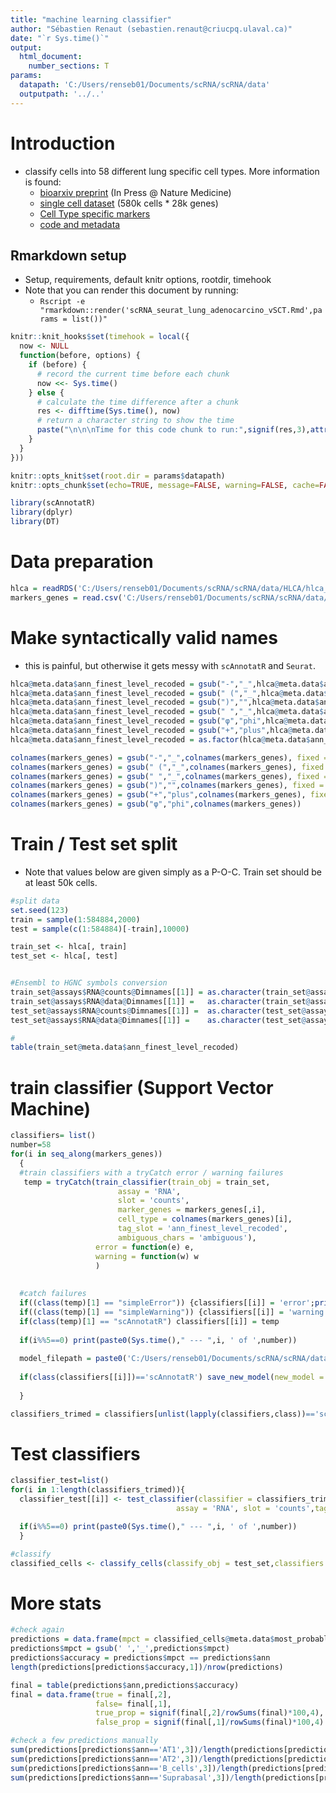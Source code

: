 ---
title: "machine learning classifier"
author: "Sébastien Renaut (sebastien.renaut@criucpq.ulaval.ca)"
date: "`r Sys.time()`"
output:
  html_document:
    number_sections: T
params:
  datapath: 'C:/Users/renseb01/Documents/scRNA/scRNA/data'
  outputpath: '../..' 
---

# Introduction  
* classify cells into 58 different lung specific cell types. More information is found:
  * [bioarxiv preprint](https://www.biorxiv.org/content/10.1101/2022.03.10.483747v1) (In Press @ Nature Medicine)
  * [single cell dataset](https://cellxgene.cziscience.com/collections/6f6d381a-7701-4781-935c-db10d30de293) (580k cells * 28k genes)
  * [Cell Type specific markers](https://beta.fastgenomics.org/datasets/detail-dataset-427f1eee6dd44f50bae1ab13f0f3c6a9#Files)
  * [code and metadata](https://github.com/LungCellAtlas/HLCA/blob/main/docs/HLCA_metadata_explanation.csv)

## Rmarkdown setup  
* Setup, requirements, default knitr options, rootdir, timehook    
* Note that you can render this document by running:  
  * `Rscript -e "rmarkdown::render('scRNA_seurat_lung_adenocarcino_vSCT.Rmd',params = list())"`  
  
```{r, timehook,echo=F}
knitr::knit_hooks$set(timehook = local({
  now <- NULL
  function(before, options) {
    if (before) {
      # record the current time before each chunk
      now <<- Sys.time()
    } else {
      # calculate the time difference after a chunk
      res <- difftime(Sys.time(), now)
      # return a character string to show the time
      paste("\n\n\nTime for this code chunk to run:",signif(res,3),attr(res,'units'))
    }
  }
}))
```

```{r, setup,echo=FALSE}
knitr::opts_knit$set(root.dir = params$datapath)
knitr::opts_chunk$set(echo=TRUE, message=FALSE, warning=FALSE, cache=FALSE, cache.lazy=FALSE)
```

```{r, requirements}
library(scAnnotatR)
library(dplyr)
library(DT)
```

# Data preparation 
```{r, dataprep, timehook = TRUE}
hlca = readRDS('C:/Users/renseb01/Documents/scRNA/scRNA/data/HLCA/hlca_dataset_587k_cells.rds')
markers_genes = read.csv('C:/Users/renseb01/Documents/scRNA/scRNA/data/HLCA/Marker_genes.csv',row.names = 1,check.names = F)
```

# Make syntactically valid names
  * this is painful, but otherwise it gets messy with `scAnnotatR` and `Seurat`. 
```{r, syntax, timehook = TRUE}
hlca@meta.data$ann_finest_level_recoded = gsub("-","_",hlca@meta.data$ann_finest_level,fixed = T)
hlca@meta.data$ann_finest_level_recoded = gsub(" (","_",hlca@meta.data$ann_finest_level_recoded,fixed = T)
hlca@meta.data$ann_finest_level_recoded = gsub(")","",hlca@meta.data$ann_finest_level_recoded,fixed = T)
hlca@meta.data$ann_finest_level_recoded = gsub(" ","_",hlca@meta.data$ann_finest_level_recoded,fixed = T)
hlca@meta.data$ann_finest_level_recoded = gsub("φ","phi",hlca@meta.data$ann_finest_level_recoded,fixed = T)
hlca@meta.data$ann_finest_level_recoded = gsub("+","plus",hlca@meta.data$ann_finest_level_recoded,fixed = T)
hlca@meta.data$ann_finest_level_recoded = as.factor(hlca@meta.data$ann_finest_level_recoded)

colnames(markers_genes) = gsub("-","_",colnames(markers_genes), fixed = T)
colnames(markers_genes) = gsub(" (","_",colnames(markers_genes), fixed = T)
colnames(markers_genes) = gsub(" ","_",colnames(markers_genes), fixed = T)
colnames(markers_genes) = gsub(")","",colnames(markers_genes), fixed = T)
colnames(markers_genes) = gsub("+","plus",colnames(markers_genes), fixed = T)
colnames(markers_genes) = gsub("φ","phi",colnames(markers_genes))

```


# Train / Test set split
 * Note that values below are given simply as a P-O-C. Train set should be at least 50k cells. 
```{r, train test sets}

#split data
set.seed(123)
train = sample(1:584884,2000)
test = sample(c(1:584884)[-train],10000)

train_set <- hlca[, train]
test_set <- hlca[, test]


#Ensembl to HGNC symbols conversion
train_set@assays$RNA@counts@Dimnames[[1]] = as.character(train_set@assays$RNA@meta.features$feature_name)
train_set@assays$RNA@data@Dimnames[[1]] =   as.character(train_set@assays$RNA@meta.features$feature_name)
test_set@assays$RNA@counts@Dimnames[[1]] =  as.character(test_set@assays$RNA@meta.features$feature_name)
test_set@assays$RNA@data@Dimnames[[1]] =    as.character(test_set@assays$RNA@meta.features$feature_name)

#
table(train_set@meta.data$ann_finest_level_recoded)
```


# train classifier (Support Vector Machine)
```{r, classifier, timehook = TRUE}
classifiers= list()
number=58
for(i in seq_along(markers_genes))
  {
  #train classifiers with a tryCatch error / warning failures
   temp = tryCatch(train_classifier(train_obj = train_set,
                        assay = 'RNA',
                        slot = 'counts',
                        marker_genes = markers_genes[,i],
                        cell_type = colnames(markers_genes)[i],
                        tag_slot = 'ann_finest_level_recoded',
                        ambiguous_chars = 'ambiguous'),
                   error = function(e) e,
                   warning = function(w) w
                   )
   
  
  #catch failures
  if((class(temp)[1] == "simpleError")) {classifiers[[i]] = 'error';print(paste0('error --- ',i))}
  if((class(temp)[1] == "simpleWarning")) {classifiers[[i]] = 'warning';print(paste0('warning --- ',i))} 
  if(class(temp)[1] == "scAnnotatR") classifiers[[i]] = temp
  
  if(i%%5==0) print(paste0(Sys.time()," --- ",i, ' of ',number))
  
  model_filepath = paste0('C:/Users/renseb01/Documents/scRNA/scRNA/data/HLCA/models/')
  
  if(class(classifiers[[i]])=='scAnnotatR') save_new_model(new_model = classifiers[[i]], path_to_models = model_filepath, include.default = FALSE) 
  
  }

classifiers_trimed = classifiers[unlist(lapply(classifiers,class))=='scAnnotatR']

```

# Test classifiers
```{r, test_classifier,timehook = TRUE}

classifier_test=list()
for(i in 1:length(classifiers_trimed)){
  classifier_test[[i]] <- test_classifier(classifier = classifiers_trimed[[i]], test_obj = test_set,  
                                     assay = 'RNA', slot = 'counts',tag_slot = 'ann_finest_level_recoded', ambiguous_chars = 'ambiguous')

  if(i%%5==0) print(paste0(Sys.time()," --- ",i, ' of ',number))
  }

#classify
classified_cells <- classify_cells(classify_obj = test_set,classifiers = classifiers_trimed, assay = 'RNA', slot = 'counts')
```

# More stats
```{r, double check}
#check again
predictions = data.frame(mpct = classified_cells@meta.data$most_probable_cell_type,ann= classified_cells@meta.data$ann_finest_level_recoded)
predictions$mpct = gsub(' ','_',predictions$mpct)
predictions$accuracy = predictions$mpct == predictions$ann
length(predictions[predictions$accuracy,1])/nrow(predictions)

final = table(predictions$ann,predictions$accuracy)
final = data.frame(true = final[,2],
                   false= final[,1],
                   true_prop = signif(final[,2]/rowSums(final)*100,4),
                   false_prop = signif(final[,1]/rowSums(final)*100,4) )

#check a few predictions manually
sum(predictions[predictions$ann=='AT1',3])/length(predictions[predictions$ann=='AT1',3])
sum(predictions[predictions$ann=='AT2',3])/length(predictions[predictions$ann=='AT2',3])
sum(predictions[predictions$ann=='B_cells',3])/length(predictions[predictions$ann=='B_cells',3])
sum(predictions[predictions$ann=='Suprabasal',3])/length(predictions[predictions$ann=='Suprabasal',3])
```


